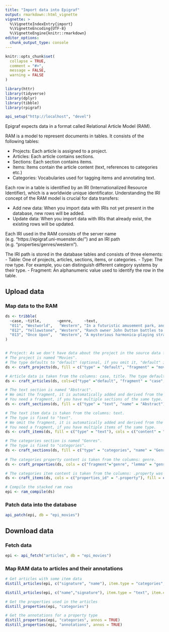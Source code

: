 ```yaml
---
title: "Import data into Epigraf"
output: rmarkdown::html_vignette
vignette: >
  %\VignetteIndexEntry{import}
  %\VignetteEncoding{UTF-8}
  %\VignetteEngine{knitr::rmarkdown}
editor_options: 
  chunk_output_type: console
---
```


```r
knitr::opts_chunk$set(
  collapse = TRUE,
  comment = "#>", 
  message = FALSE, 
  warning = FALSE
)

library(httr)
library(tidyverse)
library(dplyr)
library(tibble)
library(rpigraf)

api_setup("http://localhost", "devel")

```

Epigraf expects data in a format called Relational Article Model (RAM).

RAM is a model to represent documents in tables. 
It consists of the following tables:

- Projects: Each article is assigned to a project.
- Articles: Each article contains sections.
- Sections: Each section contains items.
- Items: Items contain the article content (text, references to categories etc.)
- Categories: Vocabularies used for tagging items and annotating text.

Each row in a table is identified by an IRI (Internationalized Resource Identifier),
which is a worldwide unique identificator. 
Understanding the IRI concept of the RAM model is crucial for data transfers:

- Add new data: When you import data with IRIs not yet present in the database,
  new rows will be added.
- Update data:  When you import data with IRIs that already exist, 
  the existing rows will be updated.
  
Each IRI used in the RAM consists of the server name (e.g. "https://epigraf.uni-muenster.de/")
and an IRI path (e.g. "properties/genres/western"). 

The IRI path is stored in the database tables and consists of three elements:
- Table: One of projects, articles, sections, items, or categories.
- Type: The row type. For example, you can distinguish different category systems by their type.
- Fragment: An alphanumeric value used to identify the row in the table.


## Upload data

### Map data to the RAM

```r

ds <- tribble(
  ~case, ~title,       ~genre,     ~text,
  "011", "Westworld",   "Western", "In a futuristic amusement park, androids populate themed worlds like the Wild West.",
  "012", "Yellowstone", "Western", "Ranch owner John Dutton battles to protect his family's massive Montana cattle ranch.",
  "013", "Once Upon",   "Western", "A mysterious harmonica-playing stranger teams up with a bandit."
)


# Project: As we don't have data about the project in the source data frame, we fill in some values. 
# The project is named "Movies". 
# The type defaults to "default" (optional, if you omit it, "default" is used anyways)
ds <- craft_projects(ds, fill = c("type" = "default", "fragment" = "movies",  "name" = "Movies", "signature"="movies"))

# Article data is taken from the columns: case, title. The type defaults to "default".
ds <- craft_articles(ds, cols=c("type" ="default", "fragment" = "case", "signature" = "case", "name" = "title"))

# The text section is named "Abstract". 
# We omit the fragment, it is automatically added and derived from the article fragment.
# You need a fragment, if you have multiple sections of the same type.
ds <- craft_sections(ds, fill = c("type" = "text", "name" = "Abstract"))

# The text item data is taken from the columns: text. 
# The type is fixed to "text". 
# We omit the fragment, it is automatically added and derived from the section fragment.
# You need a fragment, if you have multiple items of the same type.
ds <- craft_items(ds, fill = c("type" = "text"), cols = c("content" = "text"))

# The categories section is named "Genres". 
# The type is fixed to "categories".
ds <- craft_sections(ds, fill = c("type" = "categories", "name" = "Genres"))
        
# The categories property content is taken from the columns: genre.
ds <- craft_properties(ds, cols = c("fragment"="genre", "lemma" = "genre"), fill = c("type" = "categories"))

# The categories item content is taken from the columns: .property was created by the property mapping beforehand.
ds <- craft_items(ds, cols = c("properties_id" = ".property"), fill = c("type" = "categories"))

# Compile the stacked ram rows
epi <- ram_compile(ds)

```

### Patch data into the database

```r
api_patch(epi, db = "epi_movies")
```


## Download data

### Fetch data
```r

epi <- api_fetch("articles", db = "epi_movies")
```

### Map RAM data to articles and their annotations
```r

# Get articles with some item data
distill_articles(epi, c("signature", "name"), item.type = "categories", property.cols = "lemma")

distill_articles(epi, c("name","signature"), item.type = "text", item.cols = "content")

# Get the properties used in the articles
distill_properties(epi, "categories")

# Get the annotations for a property type
distill_properties(epi, "categories", annos = TRUE)
distill_properties(epi, "annotations", annos = TRUE)

```
